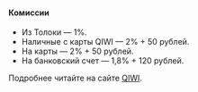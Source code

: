 <Cut title="от 1% до 3%">

#### Комиссии

- Из Толоки — 1%.
- Наличные с карты QIWI — 2% + 50 рублей.
- На карты — 2% + 50 рублей.
- На банковский счет — 1,8% + 120 рублей.

Подробнее читайте на сайте [QIWI](https://p2p.qiwi.com/).

</Cut>
